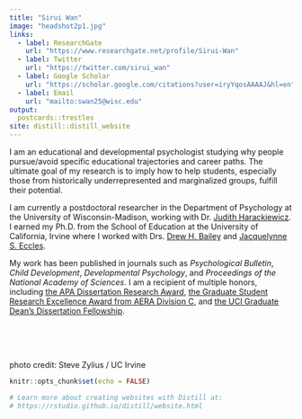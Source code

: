 ```yaml
---
title: "Sirui Wan" 
image: "headshot2p1.jpg" 
links:
  - label: ResearchGate
    url: "https://www.researchgate.net/profile/Sirui-Wan"
  - label: Twitter
    url: "https://twitter.com/sirui_wan"
  - label: Google Scholar
    url: "https://scholar.google.com/citations?user=iryYqosAAAAJ&hl=en"
  - label: Email
    url: "mailto:swan25@wisc.edu"
output:
  postcards::trestles
site: distill::distill_website
---
```


I am an educational and developmental psychologist studying why people pursue/avoid specific educational trajectories and career paths. The ultimate goal of my research is to imply how to help students, especially those from historically underrepresented and marginalized groups, fulfill their potential. 

I am currently a postdoctoral researcher in the Department of Psychology at the University of Wisconsin-Madison, working with Dr. [Judith Harackiewicz](https://psych.wisc.edu/staff/harackiewicz-judy/). I earned my Ph.D. from the School of Education at the University of California, Irvine where I worked with  Drs. [Drew H. Bailey](https://sites.uci.edu/dhbailey/) and [Jacquelynne S. Eccles](https://www.faculty.uci.edu/profile.cfm?faculty_id=5971).  

My work has been published in journals such as _Psychological Bulletin_, _Child Development_, _Developmental Psychology_, and _Proceedings of the National Academy of Sciences_. I am a recipient of multiple honors, including [the APA Dissertation Research Award](https://www.apa.org/science/awards/2021-dissertation-research-award), [the Graduate Student Research Excellence Award from AERA Division C](https://www.aera.net/About-AERA/Awards/Division-Awards/2022-Division-Awards), and [the UCI Graduate Dean's Dissertation Fellowship](https://education.uci.edu/ucisoe_news/wan_gddf_june21).

<br>
<br>
<br>

photo credit: Steve Zylius / UC Irvine

```r
knitr::opts_chunk$set(echo = FALSE)

# Learn more about creating websites with Distill at:
# https://rstudio.github.io/distill/website.html

```

